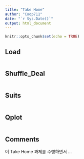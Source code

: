 ```yaml
---
title: "Take Home"
author: "Coop711"
date: "`r Sys.Date()`"
output: html_document
---
```


```r
knitr::opts_chunk$set(echo = TRUE)
```

## Load

```r
```

## Shuffle_Deal

```r
```

## Suits

```r
```

## Qplot

```r
```

## Comments

이 Take Home 과제를 수행하면서 ...